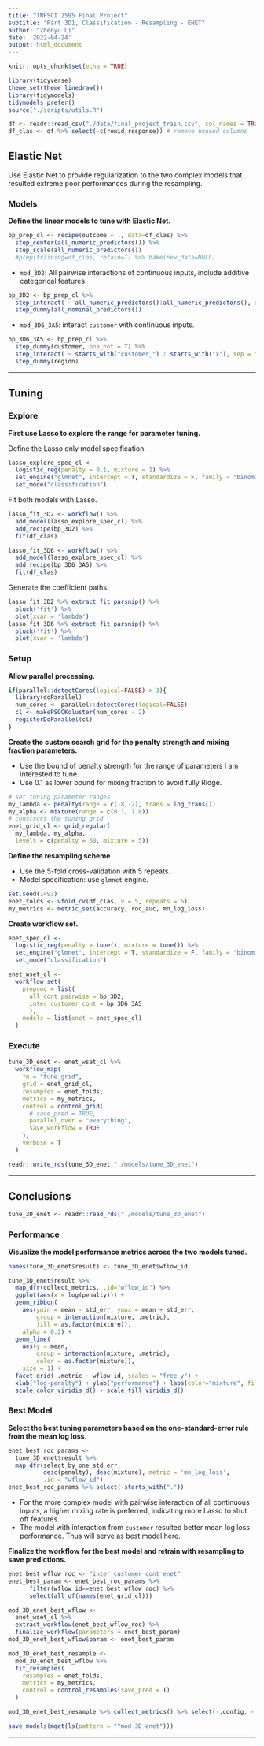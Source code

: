 ```yaml
---
title: "INFSCI 2595 Final Project"
subtitle: "Part 3D1, Classification - Resampling - ENET"
author: "Zhenyu Li"
date: '2022-04-24'
output: html_document
---
```


```r
knitr::opts_chunk$set(echo = TRUE)
```

```r
library(tidyverse)
theme_set(theme_linedraw())
library(tidymodels)
tidymodels_prefer()
source("./scripts/utils.R")
```

```r
df <- readr::read_csv("./data/final_project_train.csv", col_names = TRUE)
df_clas <- df %>% select(-c(rowid,response)) # remove unused columns
```


## Elastic Net

Use Elastic Net to provide regularization to the two complex models that resulted extreme poor performances during the resampling.  

### Models

**Define the linear models to tune with Elastic Net.**  

```r
bp_prep_cl <- recipe(outcome ~ ., data=df_clas) %>% 
  step_center(all_numeric_predictors()) %>% 
  step_scale(all_numeric_predictors())
  #prep(training=df_clas, retain=T) %>% bake(new_data=NULL)
```


- `mod_3D2`: All pairwise interactions of continuous inputs, include additive categorical features.
  
```r
bp_3D2 <- bp_prep_cl %>% 
  step_interact( ~ all_numeric_predictors():all_numeric_predictors(), sep = ":") %>% 
  step_dummy(all_nominal_predictors())
```

- `mod_3D6_3A5`: interact `customer` with continuous inputs. 

```r
bp_3D6_3A5 <- bp_prep_cl %>% 
  step_dummy(customer, one_hot = T) %>% 
  step_interact( ~ starts_with("customer_") : starts_with("x"), sep = ":") %>% 
  step_dummy(region)
```

----

## Tuning

### Explore

**First use Lasso to explore the range for parameter tuning.**

Define the Lasso only model specification.  

```r
lasso_explore_spec_cl <- 
  logistic_reg(penalty = 0.1, mixture = 1) %>% 
  set_engine("glmnet", intercept = T, standardize = F, family = "binomial") %>% 
  set_mode("classification")
```

Fit both models with Lasso.

```r
lasso_fit_3D2 <- workflow() %>% 
  add_model(lasso_explore_spec_cl) %>% 
  add_recipe(bp_3D2) %>% 
  fit(df_clas)

lasso_fit_3D6 <- workflow() %>% 
  add_model(lasso_explore_spec_cl) %>% 
  add_recipe(bp_3D6_3A5) %>% 
  fit(df_clas)
```

Generate the coefficient paths.

```r
lasso_fit_3D2 %>% extract_fit_parsnip() %>% 
  pluck('fit') %>% 
  plot(xvar = 'lambda')
lasso_fit_3D6 %>% extract_fit_parsnip() %>% 
  pluck('fit') %>% 
  plot(xvar = 'lambda')
```
### Setup

**Allow parallel processing.**  

```r
if(parallel::detectCores(logical=FALSE) > 3){
  library(doParallel)
  num_cores <- parallel::detectCores(logical=FALSE)
  cl <- makePSOCKcluster(num_cores - 2)
  registerDoParallel(cl)
}
```

**Create the custom search grid for the penalty strength and mixing fraction parameters.**

- Use the bound of penalty strength for the range of parameters I am interested to tune.
- Use 0.1 as lower bound for mixing fraction to avoid fully Ridge. 

```r
# set tuning parameter ranges
my_lambda <- penalty(range = c(-8,-2), trans = log_trans())
my_alpha <- mixture(range = c(0.1, 1.0))
# construct the tuning grid
enet_grid_cl <- grid_regular(
  my_lambda, my_alpha, 
  levels = c(penalty = 60, mixture = 5))
```

**Define the resampling scheme**

- Use the 5-fold cross-validation with 5 repeats.
- Model specification: use `glmnet` engine.

```r
set.seed(1493)
enet_folds <- vfold_cv(df_clas, v = 5, repeats = 5)
my_metrics <- metric_set(accuracy, roc_auc, mn_log_loss)
```

**Create workflow set.**

```r
enet_spec_cl <-
  logistic_reg(penalty = tune(), mixture = tune()) %>% 
  set_engine("glmnet", intercept = T, standardize = F, family = "binomial") %>% 
  set_mode("classification")

enet_wset_cl <- 
  workflow_set(
    preproc = list(
      all_cont_pairwise = bp_3D2,
      inter_customer_cont = bp_3D6_3A5
      ), 
    models = list(enet = enet_spec_cl)
  )
```

### Execute

```r
tune_3D_enet <- enet_wset_cl %>% 
  workflow_map(
    fn = "tune_grid",
    grid = enet_grid_cl,
    resamples = enet_folds, 
    metrics = my_metrics,
    control = control_grid(
      # save_pred = TRUE,
      parallel_over = "everything",
      save_workflow = TRUE
    ),
    verbose = T
  )
```

```r
readr::write_rds(tune_3D_enet,"./models/tune_3D_enet")
```

----

## Conclusions

```r
tune_3D_enet <- readr::read_rds("./models/tune_3D_enet")
```

### Performance

**Visualize the model performance metrics across the two models tuned.** 

```r
names(tune_3D_enet$result) <- tune_3D_enet$wflow_id

tune_3D_enet$result %>% 
  map_dfr(collect_metrics, .id="wflow_id") %>% 
  ggplot(aes(x = log(penalty))) +
  geom_ribbon(
    aes(ymin = mean - std_err, ymax = mean + std_err,
        group = interaction(mixture, .metric),
        fill = as.factor(mixture)),
    alpha = 0.2) +
  geom_line(
    aes(y = mean,
        group = interaction(mixture, .metric),
        color = as.factor(mixture)),
    size = 1) +
  facet_grid( .metric ~ wflow_id, scales = "free_y") +
  xlab("log-penalty") + ylab("performance") + labs(color="mixture", fill="mixture") +
  scale_color_viridis_d() + scale_fill_viridis_d()
```


### Best Model

**Select the best tuning parameters based on the one-standard-error rule from the mean log loss.**  


```r
enet_best_roc_params <- 
  tune_3D_enet$result %>% 
  map_dfr(select_by_one_std_err, 
          desc(penalty), desc(mixture), metric = 'mn_log_loss',
          .id = "wflow_id")
enet_best_roc_params %>% select(-starts_with("."))
```

- For the more complex model with pairwise interaction of all continuous inputs, a higher mixing rate is preferred, indicating more Lasso to shut off features.  
- The model with interaction from `customer` resulted better mean log loss performance. Thus will serve as best model here.    

**Finalize the workflow for the best model and retrain with resampling to save predictions.** 

```r
enet_best_wflow_roc <- "inter_customer_cont_enet"
enet_best_param <- enet_best_roc_params %>% 
      filter(wflow_id==enet_best_wflow_roc) %>%
      select(all_of(names(enet_grid_cl)))

mod_3D_enet_best_wflow <- 
  enet_wset_cl %>% 
  extract_workflow(enet_best_wflow_roc) %>% 
  finalize_workflow(parameters = enet_best_param)
mod_3D_enet_best_wflow$param <- enet_best_param

mod_3D_enet_best_resample <- 
  mod_3D_enet_best_wflow %>% 
  fit_resamples(
    resamples = enet_folds,
    metrics = my_metrics,
    control = control_resamples(save_pred = T)
  )

mod_3D_enet_best_resample %>% collect_metrics() %>% select(-.config, -.estimator)
```

```r
save_models(mget(ls(pattern = "^mod_3D_enet")))
```

----